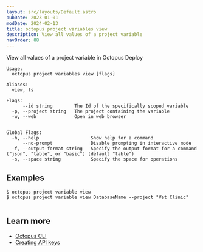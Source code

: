 ```yaml
---
layout: src/layouts/Default.astro
pubDate: 2023-01-01
modDate: 2024-02-13
title: octopus project variables view
description: View all values of a project variable
navOrder: 88
---
```


View all values of a project variable in Octopus Deploy

```
Usage:
  octopus project variables view [flags]

Aliases:
  view, ls

Flags:
      --id string        The Id of the specifically scoped variable
  -p, --project string   The project containing the variable
  -w, --web              Open in web browser


Global Flags:
  -h, --help                   Show help for a command
      --no-prompt              Disable prompting in interactive mode
  -f, --output-format string   Specify the output format for a command ("json", "table", or "basic") (default "table")
  -s, --space string           Specify the space for operations

```

## Examples

<SamplesInstance />

```
$ octopus project variable view
$ octopus project variable view DatabaseName --project "Vet Clinic" 


```

## Learn more

- [Octopus CLI](/docs/octopus-rest-api/cli)
- [Creating API keys](/docs/octopus-rest-api/how-to-create-an-api-key)